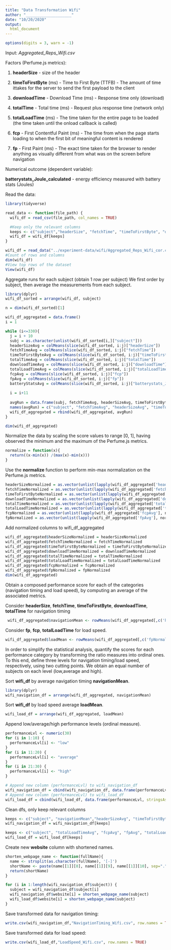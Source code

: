 ```yaml
---
title: "Data Transformation Wifi"
author: "____________________"
date: "10/20/2020"
output:
  html_document
---
```



```r
options(digits = 3, warn = -1)
```

Input: _Aggregated_Reps_Wifi.csv_

Factors (Perfume.js metrics):

1. __headerSize__ - size of the header

2. __timeToFirstByte__ (ms) -  Time to First Byte (TTFB) - The amount of time ittakes for the server to send the first payload to the client

3. __downloadTime__ - Download Time (ms) - Response time only (download)

4. __totalTime__ - Total time (ms) - Request plus response time (network only)

5. __totalLoadTime__ (ms) - The time taken for the entire page to be loaded (the time taken until the onload callback is called)

6.  __fcp__ - First Contentful Paint (ms) - The time from when the page starts loading to when the first bit of meaningful content is rendered

7. __fp__ - First Paint (ms) - The exact time taken for the browser to render anything as visually different from what was on the screen before navigation

Numerical outcome (dependent variable):

__batterystats_Joule_calculated__ - energy efficiency measured with battery stats (Joules)

Read the data:
```r
library(tidyverse)

read_data <- function(file_path) {
  wifi_df = read_csv(file_path, col_names = TRUE)

  #Keep only the relevant columns
  keeps <- c("subject","headerSize", "fetchTime", "timeToFirstByte", "downloadTime", "totalTime", "totalLoadTime", "fcp", "fp", "batterystats_Joule_calculated")
  wifi_df = wifi_df[keeps]
}

wifi_df = read_data("../experiment-data/wifi/Aggregated_Reps_Wifi_cor.csv")
#Count of rows and columns
dim(wifi_df)
#View top rows of the dataset
View(wifi_df)
```

Aggregate runs for each subject (obtain 1 row per subject)
We first order by subject, then average the measurements from each subject.

```r
library(dplyr)
wifi_df_sorted = arrange(wifi_df, subject)

n = dim(wifi_df_sorted)[1]

wifi_df_aggregated = data.frame()
i = 1

while (i<=330){
  j = i + 10
  subj = as.character(unlist(wifi_df_sorted[i,]["subject"]))
  headerSizeAvg = colMeans(slice(wifi_df_sorted, i:j)["headerSize"])
  fetchTimeAvg = colMeans(slice(wifi_df_sorted, i:j)["fetchTime"])
  timeToFirstByteAvg = colMeans(slice(wifi_df_sorted, i:j)["timeToFirstByte"])
  totalTimeAvg = colMeans(slice(wifi_df_sorted, i:j)["totalTime"])
  downloadTimeAvg = colMeans(slice(wifi_df_sorted, i:j)["downloadTime"])
  totalLoadTimeAvg = colMeans(slice(wifi_df_sorted, i:j)["totalLoadTime"])
  fcpAvg = colMeans(slice(wifi_df_sorted, i:j)["fcp"])
  fpAvg = colMeans(slice(wifi_df_sorted, i:j)["fp"])
  batteryStatsAvg = colMeans(slice(wifi_df_sorted, i:j)["batterystats_Joule_calculated"])
  
  i = i+11
  
  avgRun = data.frame(subj, fetchTimeAvg, headerSizeAvg, timeToFirstByteAvg, totalTimeAvg, downloadTimeAvg, totalLoadTimeAvg, fcpAvg, fpAvg, batteryStatsAvg)
  names(avgRun) = c("subject", "fetchTimeAvg", "headerSizeAvg", "timeToFirstByteAvg", "totalTimeAvg", "downloadTimeAvg", "totalLoadTimeAvg", "fcpAvg", "fpAvg", "batteryStatsAvg")  
  wifi_df_aggregated = rbind(wifi_df_aggregated, avgRun)
}

dim(wifi_df_aggregated)
```


Normalize the data by scaling the score values to range [0, 1], having observed the minimum and the maximum of the Perfume.js metrics.

```r
normalize = function(x){
  return((x-min(x)) /(max(x)-min(x)))
}
```

Use the __normalize__ function to perform min-max normalization on the Perfume.js metrics.

```r
headerSizeNormalized = as.vector(unlist(lapply(wifi_df_aggregated['headerSizeAvg'], normalize)))
fetchTimeNormalized = as.vector(unlist(lapply(wifi_df_aggregated['fetchTimeAvg'], normalize)))
timeToFirstByteNormalized = as.vector(unlist(lapply(wifi_df_aggregated['timeToFirstByteAvg'], normalize)))
downloadTimeNormalized = as.vector(unlist(lapply(wifi_df_aggregated['downloadTimeAvg'], normalize)))
totalTimeNormalized = as.vector(unlist(lapply(wifi_df_aggregated['totalTimeAvg'], normalize)))
totalLoadTimeNormalized = as.vector(unlist(lapply(wifi_df_aggregated['totalLoadTimeAvg'], normalize)))
fcpNormalized = as.vector(unlist(lapply(wifi_df_aggregated['fcpAvg'], normalize)))
fpNormalized = as.vector(unlist(lapply(wifi_df_aggregated['fpAvg'], normalize)))
```

Add normalized columns to wifi_df_aggregated
```r
wifi_df_aggregated$headerSizeNormalized = headerSizeNormalized
wifi_df_aggregated$fetchTimeNormalized = fetchTimeNormalized
wifi_df_aggregated$timeToFirstByteNormalized = timeToFirstByteNormalized
wifi_df_aggregated$downloadTimeNormalized = downloadTimeNormalized
wifi_df_aggregated$totalTimeNormalized = totalTimeNormalized
wifi_df_aggregated$totalLoadTimeNormalized = totalLoadTimeNormalized
wifi_df_aggregated$fcpNormalized = fcpNormalized
wifi_df_aggregated$fpNormalized = fpNormalized
dim(wifi_df_aggregated)
```

Obtain a composed performance score for each of the categories (navigation timing and load speed), by computing an average of the associated metrics.

Consider __headerSize__, __fetchTime__, __timeToFirstByte__, __downloadTime__, __totalTime__ for navigation timing
```r
 wifi_df_aggregated$navigationMean <- rowMeans(wifi_df_aggregated[,c('headerSizeNormalized', 'fetchTimeNormalized', 'timeToFirstByteNormalized', 'downloadTimeNormalized', 'totalTimeNormalized')], na.rm=TRUE)
```

Consider __fp__, __fcp__, __totalLoadTime__ for load speed.
```r
wifi_df_aggregated$loadMean <- rowMeans(wifi_df_aggregated[,c('fpNormalized', 'fcpNormalized', 'totalLoadTimeNormalized')], na.rm=TRUE)
```


In order to simplify the statistical analysis, quantify the scores for each performance category by transforming the ratio measures into ordinal ones. To this end, define three levels for navigation timing/load speed, respectively, using two cutting points. We obtain an equal number of subjects on each level (low,average and high).

Sort __wifi_df__ by average navigation timing __navigationMean__.

```r
library(dplyr)
wifi_navigation_df = arrange(wifi_df_aggregated, navigationMean)
```

Sort __wifi_df__ by load speed average __loadMean__.

```r
wifi_load_df = arrange(wifi_df_aggregated, loadMean)
```

Append low/average/high performance levels (ordinal measure).

```r
performanceLvl <- numeric(30)
for (i in 1:10) {
  performanceLvl[i] <- "low"
}
for (i in 11:20) {
  performanceLvl[i] <- "average"
}
for (i in 21:30) {
  performanceLvl[i] <- "high"
}

# Append new column (performanceLvl) to wifi_navigation_df
wifi_navigation_df = cbind(wifi_navigation_df, data.frame(performanceLvl, stringsAsFactors=FALSE))
# Append new column (performanceLvl) to wifi_load_df
wifi_load_df = cbind(wifi_load_df, data.frame(performanceLvl, stringsAsFactors=FALSE))
```

Clean dfs, only keep relevant columns
```r
keeps <- c("subject", "navigationMean","headerSizeAvg", "timeToFirstByteAvg", "fetchTimeAvg", "downloadTimeAvg", "totalTimeAvg", "navigationMean","headerSizeNormalized", "timeToFirstByteNormalized", "fetchTimeNormalized", "downloadTimeNormalized", "totalTimeNormalized", "batteryStatsAvg", "performanceLvl")
wifi_navigation_df = wifi_navigation_df[keeps]

keeps <- c("subject", "totalLoadTimeAvg", "fcpAvg", "fpAvg", "totalLoadTimeNormalized", "fcpNormalized", "fpNormalized", "loadMean", "batteryStatsAvg", "performanceLvl")
wifi_load_df = wifi_load_df[keeps]
```

Create new __website__ column with shortened names.
```r
shorten_webpage_name <- function(fullName){
  name <- strsplit(as.character(fullName), '[-]')
  shortName <- paste(name[[1]][8], name[[1]][9], name[[1]][10], sep=".")
  return(shortName)
}

for (i in 1:length(wifi_navigation_df$subject)) {
  subject = wifi_navigation_df$subject[i]
  wifi_navigation_df$website[i] = shorten_webpage_name(subject)
  wifi_load_df$website[i] = shorten_webpage_name(subject)
}
```

Save transformed data for navigation timing:
```r
write.csv(wifi_navigation_df,"NavigationTiming_Wifi.csv", row.names = TRUE)
```

Save transformed data for load speed:
```r
write.csv(wifi_load_df,"LoadSpeed_Wifi.csv", row.names = TRUE)
```



